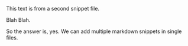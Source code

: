 This text is from a second snippet file.

Blah Blah.

So the answer is, yes. We can add multiple markdown snippets in single files.
